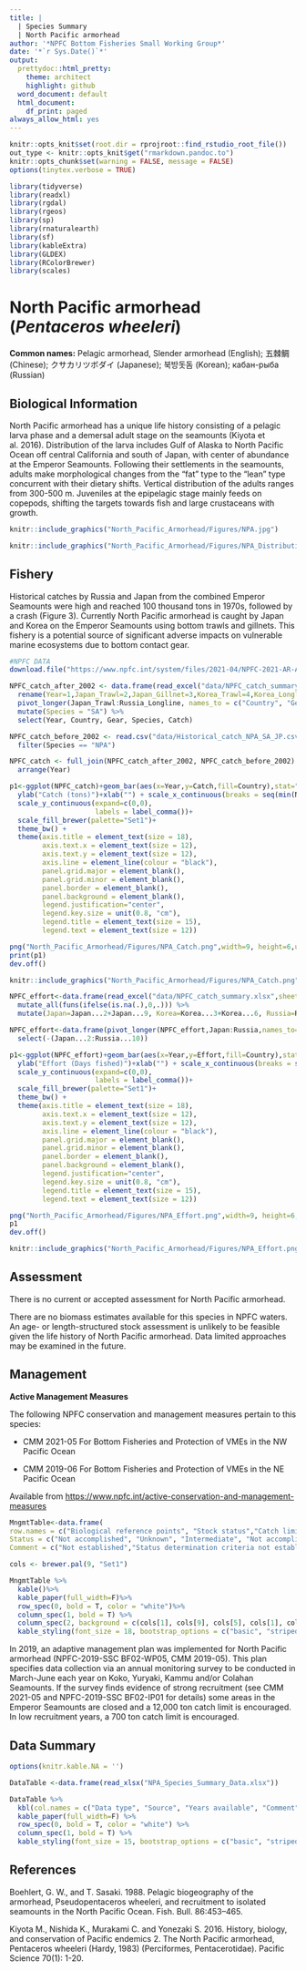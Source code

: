 ---
title: |
  | Species Summary
  | North Pacific armorhead
author: '*NPFC Bottom Fisheries Small Working Group*'
date: '*`r Sys.Date()`*'
output:
  prettydoc::html_pretty:
    theme: architect
    highlight: github
  word_document: default
  html_document:
    df_print: paged
always_allow_html: yes
---
```{r setup, echo=FALSE, include=FALSE}
knitr::opts_knit$set(root.dir = rprojroot::find_rstudio_root_file())
out_type <- knitr::opts_knit$get("rmarkdown.pandoc.to")
knitr::opts_chunk$set(warning = FALSE, message = FALSE)
options(tinytex.verbose = TRUE)
```

```{r load package, include=FALSE}
library(tidyverse)
library(readxl)
library(rgdal)
library(rgeos)
library(sp)
library(rnaturalearth)
library(sf)
library(kableExtra)
library(GLDEX)
library(RColorBrewer)
library(scales)
```

# North Pacific armorhead (*Pentaceros wheeleri*)

**Common names:** Pelagic armorhead, Slender armorhead (English); 五棘鲷 (Chinese); クサカリツボダイ (Japanese); 북방돗돔 (Korean);  кабан-рыба (Russian)

## Biological Information

North Pacific armorhead has a unique life history consisting of a pelagic larva phase and a demersal adult stage on the seamounts (Kiyota et al. 2016). Distribution of the larva includes Gulf of Alaska to North Pacific Ocean off central California and south of Japan, with center of abundance at the Emperor Seamounts. Following their settlements in the seamounts, adults make morphological changes from the "fat" type to the "lean" type concurrent with their dietary shifts. Vertical distribution of the adults ranges from 300-500 m. Juveniles at the epipelagic stage mainly feeds on copepods, shifting the targets towards fish and large crustaceans with growth. 

```{r Figure 1, fig.cap="**Figure 1: Photographs of Pentaceros wheeleri.** <br>A) Pelagic juvenile, B) pelagic subadult, C) demersal adult (fat type), D) demersal adult (lean type) (from Kiyota et al. 2016)</br>", out.width="70%", out.height="70%", fig.align='center', echo=FALSE}

knitr::include_graphics("North_Pacific_Armorhead/Figures/NPA.jpg")
```

```{r Figure 2, fig.cap="**Figure 2: Known demersal habitats and hypothesized pelagic migration routes of Pentaceros wheeleri** (Kiyota et al. 2016 Figure 4, modified from Boehlert and Sasaki 1988).", out.width="80%", out.height="80%", fig.align='center', echo=FALSE}

knitr::include_graphics("North_Pacific_Armorhead/Figures/NPA_DistributionMap.png")
```

## Fishery

Historical catches by Russia and Japan from the combined Emperor Seamounts were high and reached 100 thousand tons in 1970s, followed by a crash (Figure 3). Currently North Pacific armorhead is caught by Japan and Korea on the Emperor Seamounts using bottom trawls and gillnets. This fishery is a potential source of significant adverse impacts on vulnerable marine ecosystems due to bottom contact gear.

```{r getcatchdata,message=FALSE,warning=FALSE,results="hide", echo=FALSE}
#NPFC DATA
download.file("https://www.npfc.int/system/files/2021-04/NPFC-2021-AR-Annual%20Summary%20Footprint%20-%20Bottom%20Fisheries.xlsx", destfile="data/NPFC_catch_summary.xlsx",mode="wb", quiet = FALSE)

NPFC_catch_after_2002 <- data.frame(read_excel("data/NPFC_catch_summary.xlsx", sheet = "Catch Summary", col_types = "numeric", skip = 111)) %>%
  rename(Year=1,Japan_Trawl=2,Japan_Gillnet=3,Korea_Trawl=4,Korea_Longline=5,Russia_Trawl=6,Russia_Longline=7,Total=8) %>% 
  pivot_longer(Japan_Trawl:Russia_Longline, names_to = c("Country", "Gear"), names_sep = "_", values_to = "Catch") %>% 
  mutate(Species = "SA") %>% 
  select(Year, Country, Gear, Species, Catch)

NPFC_catch_before_2002 <- read.csv("data/Historical_catch_NPA_SA_JP.csv", header = T) %>%
  filter(Species == "NPA")

NPFC_catch <- full_join(NPFC_catch_after_2002, NPFC_catch_before_2002) %>% 
  arrange(Year)

p1<-ggplot(NPFC_catch)+geom_bar(aes(x=Year,y=Catch,fill=Country),stat="identity",position="stack")+
  ylab("Catch (tons)")+xlab("") + scale_x_continuous(breaks = seq(min(NPFC_catch$Year,na.rm=TRUE),max(NPFC_catch$Year,na.rm=TRUE),10))+
  scale_y_continuous(expand=c(0,0),
                     labels = label_comma())+
  scale_fill_brewer(palette="Set1")+
  theme_bw() +
  theme(axis.title = element_text(size = 18),
        axis.text.x = element_text(size = 12),
        axis.text.y = element_text(size = 12),
        axis.line = element_line(colour = "black"),
        panel.grid.major = element_blank(),
        panel.grid.minor = element_blank(),
        panel.border = element_blank(),
        panel.background = element_blank(),
        legend.justification="center",
        legend.key.size = unit(0.8, "cm"),
        legend.title = element_text(size = 15),
        legend.text = element_text(size = 12))

png("North_Pacific_Armorhead/Figures/NPA_Catch.png",width=9, height=6,units="in",res=300)
print(p1)
dev.off()
```

```{r Figure 3, fig.cap="**Figure 3: Historical trends of North Pacific armorhead catches in NPFC waters.** The annual amounts of catch by each country are shown by the bar plot.", out.width="80%", out.height="80%", fig.align='center', echo=FALSE}

knitr::include_graphics("North_Pacific_Armorhead/Figures/NPA_Catch.png")

```

```{r effort data,message=FALSE,warning=FALSE,results="hide", echo=FALSE}
NPFC_effort<-data.frame(read_excel("data/NPFC_catch_summary.xlsx",sheet="Vessel Summary",skip=28,col_types='numeric')) %>% 
  mutate_all(funs(ifelse(is.na(.),0,.))) %>% 
  mutate(Japan=Japan...2+Japan...9, Korea=Korea...3+Korea...6, Russia=Russia...4+Russia...7+Russia...10)

NPFC_effort<-data.frame(pivot_longer(NPFC_effort,Japan:Russia,names_to="Country",values_to="Effort")) %>% 
  select(-(Japan...2:Russia...10))

p1<-ggplot(NPFC_effort)+geom_bar(aes(x=Year,y=Effort,fill=Country),stat="identity",position="stack")+
  ylab("Effort (Days fished)")+xlab("") + scale_x_continuous(breaks = seq(2001,max(NPFC_effort$Year),5))+
  scale_y_continuous(expand=c(0,0),
                     labels = label_comma())+
  scale_fill_brewer(palette="Set1")+
  theme_bw() +
  theme(axis.title = element_text(size = 18),
        axis.text.x = element_text(size = 12),
        axis.text.y = element_text(size = 12),
        axis.line = element_line(colour = "black"),
        panel.grid.major = element_blank(),
        panel.grid.minor = element_blank(),
        panel.border = element_blank(),
        panel.background = element_blank(),
        legend.justification="center",
        legend.key.size = unit(0.8, "cm"),
        legend.title = element_text(size = 15),
        legend.text = element_text(size = 12))

png("North_Pacific_Armorhead/Figures/NPA_Effort.png",width=9, height=6,units="in",res=300)
p1
dev.off()
```

```{r Figure 4, fig.cap="**Figure 4. Historical fishing effort for North Pacific armorhead.** <br>The annual fishing efforts by each country are shown by barplot. The efforts are calculated by the total fishing days operated during the year</br>", out.width="70%", out.height="70%", fig.align='center', echo=FALSE}

knitr::include_graphics("North_Pacific_Armorhead/Figures/NPA_Effort.png")

```

## Assessment

There is no current or accepted assessment for North Pacific armorhead.

There are no biomass estimates available for this species in NPFC waters. An age- or length-structured stock assessment is unlikely to be feasible given the life history of North Pacific armorhead. Data limited approaches may be examined in the future.

## Management

**Active Management Measures**

The following NPFC conservation and management measures pertain to this species:

- CMM 2021-05 For Bottom Fisheries and Protection of VMEs in the NW Pacific Ocean

- CMM 2019-06 For Bottom Fisheries and Protection of VMEs in the NE Pacific Ocean

Available from <https://www.npfc.int/active-conservation-and-management-measures>

```{r manaagment table,message=FALSE,warning=FALSE, results='asis', echo=FALSE}
MngmtTable<-data.frame(
row.names = c("Biological reference points", "Stock status","Catch limit","Harvest control rule", "Other"), 
Status = c("Not accomplished", "Unknown", "Intermediate", "Not accomplished", "Intermediate"),
Comment = c("Not established","Status determination criteria not established","Recommended catch, effort limits","Not established","No expansion of fishing beyond established areas"))

cols <- brewer.pal(9, "Set1")

MngmtTable %>% 
  kable()%>%
  kable_paper(full_width=F)%>%
  row_spec(0, bold = T, color = "white")%>% 
  column_spec(1, bold = T) %>% 
  column_spec(2, background = c(cols[1], cols[9], cols[5], cols[1], cols[5]), color ="white") %>% 
  kable_styling(font_size = 18, bootstrap_options = c("basic", "striped"))

```

In 2019, an adaptive management plan was implemented for North Pacific armorhead (NPFC-2019-SSC BF02-WP05, CMM 2019-05). This plan specifies data collection via an annual monitoring survey to be conducted in March-June each year on Koko, Yuryaki, Kammu and/or Colahan Seamounts. If the survey finds evidence of strong recruitment (see CMM 2021-05 and NPFC-2019-SSC BF02-IP01 for details) some areas in the Emperor Seamounts are closed and a 12,000 ton catch limit is encouraged. In low recruitment years, a 700 ton catch limit is encouraged.

## Data Summary

```{r data table, echo=FALSE}
options(knitr.kable.NA = '')

DataTable <-data.frame(read_xlsx("NPA_Species_Summary_Data.xlsx"))

DataTable %>% 
  kbl(col.names = c("Data type", "Source", "Years available", "Comment"))%>%
  kable_paper(full_width=F) %>% 
  row_spec(0, bold = T, color = "white") %>% 
  column_spec(1, bold = T) %>% 
  kable_styling(font_size = 15, bootstrap_options = c("basic", "striped"))
```

## References

Boehlert, G. W., and T. Sasaki. 1988. Pelagic biogeography of the armorhead, Pseudopentaceros wheeleri, and recruitment to isolated seamounts in the North Pacific Ocean. Fish. Bull. 86:453--465.

Kiyota M., Nishida K., Murakami C. and Yonezaki S. 2016. History, biology, and conservation of Pacific endemics 2. The North Pacific armorhead, Pentaceros wheeleri (Hardy, 1983) (Perciformes, Pentacerotidae). Pacific Science 70(1): 1-20.
